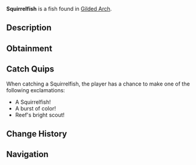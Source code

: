 {{FishInfobox
|image          = Squirrelfish.png
|rarity         = Common
|sea            = Second Sea
|location       = [[Gilded Arch]]
|sublocation    = 
|sources        = Crab Cage, Fishing Rod
|radar_location = 
|prog_speed     = +5
|xp             = 40
|weather        = Clear
|time           = Night
|season         = Summer
|bait           = Bagel
|base_weight    = 5
|base_value     = 80
|weight_range   = 3.2
|base_chance    = 125
|base_resil     = 120
}}
'''Squirrelfish''' is a {{Rarity|Common}} fish found in [[Gilded Arch]].

== Description ==
{{Description|A vivid nocturnal dweller illuminating coral crevices.|Bestiary Entry}}

== Obtainment ==
{{Description|Lurks in waters favored by pirates.|Bestiary Hint}}
{{Fish Availability|
Gilded Arch
|top_rods      = 
Flimsy Rod\796122.45\539142.86;
Training Rod\769340.46\NaN;
Azure Of Lagoon\584333.78\401886.8;
Astralhook Rod\564004.42\214109.16;
Firefly Rod\559071.1\413405.82;
Lucky Rod\360795.21\355498.24;
Adventurer's Rod\509911.87\438156.39;
Carrot Rod\544018.9\382999.18;
Friendly Rod\540612.38\381135.44;
Fischer's Rod\432447.74\290145.48;
Fast Rod\431655.29\289613.8;
Plastic Rod\432002.13\285984.32;
Free Spirit Rod\555289.41\401252.72;
Blazebringer Rod\528495.72\372360.32;
Verdant Shear Rod\504691.44\382510.98;
Trident Rod\394340.53\329955.96;
Ethereal Prism Rod\357483.99\281841.17;
No-Life Rod\355938.34\284975.36;
Seraphic Rod\347231.43\269321.03;
Challenger's Rod\346356.85\274720.43;
Depthseeker Rod\342752.75\298008.99;
Avalanche Rod\342104.25\299562.27;
Rod Of The Exalted One\341260.01\275520.36;
Volcanic Rod\337324.7\278865.7;
Zeus Rod\336434.39\278129.67;
Rod Of The Forgotten Fang\334853.51\257052.56;
Rod Of The Depths\332863.8\256001.47;
Steady Rod\299667.48\253504.06
|recommended   = Astralhook Rod
}}

== Catch Quips ==
When catching a Squirrelfish, the player has a chance to make one of the following exclamations:
* A Squirrelfish!
* A burst of color!
* Reef's bright scout!

== Change History ==
{{Change History|{{subst:Current Version}}}}

== Navigation ==
{{Fish Navbox|Gilded Arch}}